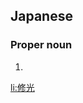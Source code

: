 ==Japanese==
{{ja-kanjitab|のぶ|あき}}

===Proper noun===
{{ja-pos|proper|のぶあき}}

# {{given name|male|lang=ja|sort=のぶあき}}

[[li:修光]]